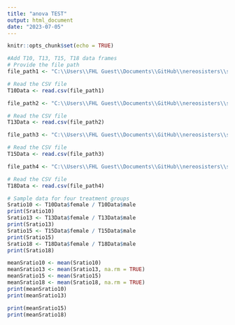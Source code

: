---
title: "anova TEST"
output: html_document
date: "2023-07-05"
---

```{r setup, include=FALSE}
knitr::opts_chunk$set(echo = TRUE)
```


```{r}
#Add T10, T13, T15, T18 data frames
# Provide the file path
file_path1 <- "C:\\Users\\FHL Guest\\Documents\\GitHub\\nereosisters\\summed data\\T10 Data.csv"

# Read the CSV file
T10Data <- read.csv(file_path1)

file_path2 <- "C:\\Users\\FHL Guest\\Documents\\GitHub\\nereosisters\\summed data\\T13 Data.csv"

# Read the CSV file
T13Data <- read.csv(file_path2)

file_path3 <- "C:\\Users\\FHL Guest\\Documents\\GitHub\\nereosisters\\summed data\\T15 Data.csv"

# Read the CSV file
T15Data <- read.csv(file_path3)

file_path4 <- "C:\\Users\\FHL Guest\\Documents\\GitHub\\nereosisters\\summed data\\T18 Data.csv"

# Read the CSV file
T18Data <- read.csv(file_path4)
```



```{r}
# Sample data for four treatment groups
Sratio10 <- T10Data$female / T10Data$male
print(Sratio10)
Sratio13 <- T13Data$female / T13Data$male
print(Sratio13)
Sratio15 <- T15Data$female / T15Data$male
print(Sratio15)
Sratio18 <- T18Data$female / T18Data$male
print(Sratio18)
```



```{r}
meanSratio10 <- mean(Sratio10)
meanSratio13 <- mean(Sratio13, na.rm = TRUE)
meanSratio15 <- mean(Sratio15)
meanSratio18 <- mean(Sratio18, na.rm = TRUE)
print(meanSratio10)
print(meanSratio13)

print(meanSratio15)
print(meanSratio18)
```
```{r}


```

